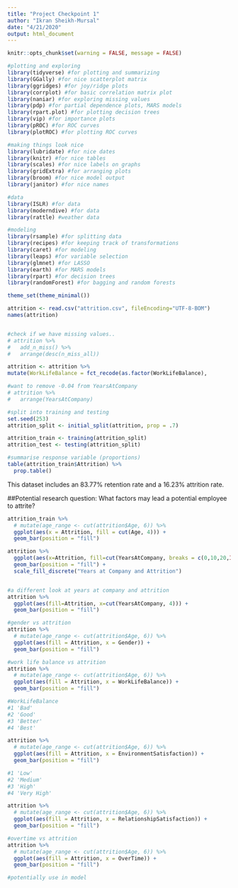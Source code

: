```yaml
---
title: "Project Checkpoint 1"
author: "Ikran Sheikh-Mursal"
date: "4/21/2020"
output: html_document
---
```


```r
knitr::opts_chunk$set(warning = FALSE, message = FALSE)
```

```r
#plotting and exploring
library(tidyverse) #for plotting and summarizing
library(GGally) #for nice scatterplot matrix 
library(ggridges) #for joy/ridge plots
library(corrplot) #for basic correlation matrix plot
library(naniar) #for exploring missing values
library(pdp) #for partial dependence plots, MARS models
library(rpart.plot) #for plotting decision trees
library(vip) #for importance plots
library(pROC) #for ROC curves
library(plotROC) #for plotting ROC curves

#making things look nice
library(lubridate) #for nice dates
library(knitr) #for nice tables
library(scales) #for nice labels on graphs
library(gridExtra) #for arranging plots
library(broom) #for nice model output
library(janitor) #for nice names

#data
library(ISLR) #for data
library(moderndive) #for data
library(rattle) #weather data

#modeling
library(rsample) #for splitting data
library(recipes) #for keeping track of transformations
library(caret) #for modeling
library(leaps) #for variable selection
library(glmnet) #for LASSO
library(earth) #for MARS models
library(rpart) #for decision trees
library(randomForest) #for bagging and random forests

theme_set(theme_minimal())
```

```r
attrition <- read.csv("attrition.csv", fileEncoding="UTF-8-BOM")
names(attrition)


#check if we have missing values..
# attrition %>%
#   add_n_miss() %>%
#   arrange(desc(n_miss_all))

attrition <- attrition %>% 
mutate(WorkLifeBalance = fct_recode(as.factor(WorkLifeBalance),                                  Bad = "1", Good = "2", Better = "3", Best = "4"))

#want to remove -0.04 from YearsAtCompany
# attrition %>%
#   arrange(YearsAtCompany)

#split into training and testing
set.seed(253)
attrition_split <- initial_split(attrition, prop = .7)

attrition_train <- training(attrition_split)
attrition_test <- testing(attrition_split)
```
```r
#summarise response variable (proportions)
table(attrition_train$Attrition) %>%
  prop.table()
```

This dataset includes an 83.77% retention rate and a 16.23% attrition rate.

##Potential research question: What factors may lead a potential employee to attrite?

```r
attrition_train %>%
  # mutate(age_range <- cut(attrition$Age, 6)) %>%
  ggplot(aes(x = Attrition, fill = cut(Age, 4))) +
  geom_bar(position = "fill")
```

```r
attrition %>%
  ggplot(aes(x=Attrition, fill=cut(YearsAtCompany, breaks = c(0,10,20,Inf), right = FALSE))) +
  geom_bar(position = "fill") +
  scale_fill_discrete("Years at Company and Attrition")
```
```r

```


```r
#a different look at years at company and attrition
attrition %>%
  ggplot(aes(fill=Attrition, x=cut(YearsAtCompany, 4))) +
  geom_bar(position = "fill")
```


```r
#gender vs attrition
attrition %>%
  # mutate(age_range <- cut(attrition$Age, 6)) %>%
  ggplot(aes(fill = Attrition, x = Gender)) +
  geom_bar(position = "fill")
```

```r
#work life balance vs attrition
attrition %>%
  # mutate(age_range <- cut(attrition$Age, 6)) %>%
  ggplot(aes(fill = Attrition, x = WorkLifeBalance)) +
  geom_bar(position = "fill")

#WorkLifeBalance 
#1 'Bad'
#2 'Good'
#3 'Better'
#4 'Best'
```

```r
attrition %>%
  # mutate(age_range <- cut(attrition$Age, 6)) %>%
  ggplot(aes(fill = Attrition, x = EnvironmentSatisfaction)) +
  geom_bar(position = "fill")

#1 'Low'
#2 'Medium'
#3 'High'
#4 'Very High'
```
```r
attrition %>%
  # mutate(age_range <- cut(attrition$Age, 6)) %>%
  ggplot(aes(fill = Attrition, x = RelationshipSatisfaction)) +
  geom_bar(position = "fill")
```
```r
#overtime vs attrition
attrition %>%
  # mutate(age_range <- cut(attrition$Age, 6)) %>%
  ggplot(aes(fill = Attrition, x = OverTime)) +
  geom_bar(position = "fill")

#potentially use in model
```



